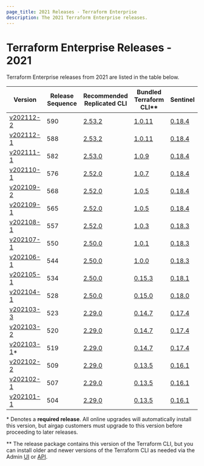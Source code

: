 ```yaml
---
page_title: 2021 Releases - Terraform Enterprise
description: The 2021 Terraform Enterprise releases.
---
```


# Terraform Enterprise Releases - 2021

Terraform Enterprise releases from 2021 are listed in the table below.

| Version                                                      | Release Sequence | Recommended<br /> Replicated CLI                                     | Bundled <br />Terraform CLI**                                       | Sentinel                                                                       |
| ------------------------------------------------------------ | ---------------- | -------------------------------------------------------------------- | --------------------------------------------------------------------- | ------------------------------------------------------------------------------ |
| [v202112-2](/terraform/enterprise/releases/2021/v202112-2)   | 590              | [2.53.2](https://release-notes.replicated.com/release-notes/2.53.2/) | [1.0.11](https://github.com/hashicorp/terraform/releases/tag/v1.0.11) | [0.18.4](https://docs.hashicorp.com/sentinel/changelog#0-18-4-july-20-2021)    |
| [v202112-1](/terraform/enterprise/releases/2021/v202112-1)   | 588              | [2.53.2](https://release-notes.replicated.com/release-notes/2.53.2/) | [1.0.11](https://github.com/hashicorp/terraform/releases/tag/v1.0.11) | [0.18.4](https://docs.hashicorp.com/sentinel/changelog#0-18-4-july-20-2021)    |
| [v202111-1](/terraform/enterprise/releases/2021/v202111-1)   | 582              | [2.53.0](https://release-notes.replicated.com/release-notes/2.53.0/) | [1.0.9](https://github.com/hashicorp/terraform/releases/tag/v1.0.9)   | [0.18.4](https://docs.hashicorp.com/sentinel/changelog#0-18-4-july-20-2021)    |
| [v202110-1](/terraform/enterprise/releases/2021/v202110-1)   | 576              | [2.52.0](https://release-notes.replicated.com/release-notes/2.52.0/) | [1.0.7](https://github.com/hashicorp/terraform/releases/tag/v1.0.7)   | [0.18.4](https://docs.hashicorp.com/sentinel/changelog#0-18-4-july-20-2021)    |
| [v202109-2](/terraform/enterprise/releases/2021/v202109-2)   | 568              | [2.52.0](https://release-notes.replicated.com/release-notes/2.52.0/) | [1.0.5](https://github.com/hashicorp/terraform/releases/tag/v1.0.5)   | [0.18.4](https://docs.hashicorp.com/sentinel/changelog#0-18-4-july-20-2021)    |
| [v202109-1](/terraform/enterprise/releases/2021/v202109-1)   | 565              | [2.52.0](https://release-notes.replicated.com/release-notes/2.52.0/) | [1.0.5](https://github.com/hashicorp/terraform/releases/tag/v1.0.5)   | [0.18.4](https://docs.hashicorp.com/sentinel/changelog#0-18-4-july-20-2021)    |
| [v202108-1](/terraform/enterprise/releases/2021/v202108-1)   | 557              | [2.52.0](https://release-notes.replicated.com/release-notes/2.52.0/) | [1.0.3](https://github.com/hashicorp/terraform/releases/tag/v1.0.3)   | [0.18.3](https://docs.hashicorp.com/sentinel/changelog#0-18-3-june-1-2021)     |
| [v202107-1](/terraform/enterprise/releases/2021/v202107-1)   | 550              | [2.50.0](https://release-notes.replicated.com/release-notes/2.50.0/) | [1.0.1](https://github.com/hashicorp/terraform/releases/tag/v1.0.1)   | [0.18.3](https://docs.hashicorp.com/sentinel/changelog#0-18-3-june-1-2021)     |
| [v202106-1](/terraform/enterprise/releases/2021/v202106-1)   | 544              | [2.50.0](https://release-notes.replicated.com/release-notes/2.50.0/) | [1.0.0](https://github.com/hashicorp/terraform/releases/tag/v1.0.0)   | [0.18.3](https://docs.hashicorp.com/sentinel/changelog#0-18-3-june-1-2021)     |
| [v202105-1](/terraform/enterprise/releases/2021/v202105-1)   | 534              | [2.50.0](https://release-notes.replicated.com/release-notes/2.50.0/) | [0.15.3](https://github.com/hashicorp/terraform/releases/tag/v0.15.3) | [0.18.1](https://docs.hashicorp.com/sentinel/changelog#0-18-1-may-11-2021)     |
| [v202104-1](/terraform/enterprise/releases/2021/v202104-1)   | 528              | [2.50.0](https://release-notes.replicated.com/release-notes/2.50.0/) | [0.15.0](https://github.com/hashicorp/terraform/releases/tag/v0.15.0) | [0.18.0](https://docs.hashicorp.com/sentinel/changelog#0-18-0-march-25-2021)   |
| [v202103-3](/terraform/enterprise/releases/2021/v202103-3)   | 523              | [2.29.0](https://release-notes.replicated.com/release-notes/2.29.0/) | [0.14.7](https://github.com/hashicorp/terraform/releases/tag/v0.14.7) | [0.17.4](https://docs.hashicorp.com/sentinel/changelog#0-17-4-february-2-2021) |
| [v202103-2](/terraform/enterprise/releases/2021/v202103-2)   | 520              | [2.29.0](https://release-notes.replicated.com/release-notes/2.29.0/) | [0.14.7](https://github.com/hashicorp/terraform/releases/tag/v0.14.7) | [0.17.4](https://docs.hashicorp.com/sentinel/changelog#0-17-4-february-2-2021) |
| [v202103-1](/terraform/enterprise/releases/2021/v202103-1)\* | 519              | [2.29.0](https://release-notes.replicated.com/release-notes/2.29.0/) | [0.14.7](https://github.com/hashicorp/terraform/releases/tag/v0.14.7) | [0.17.4](https://docs.hashicorp.com/sentinel/changelog#0-17-4-february-2-2021) |
| [v202102-2](/terraform/enterprise/releases/2021/v202102-2)   | 509              | [2.29.0](https://release-notes.replicated.com/release-notes/2.29.0/) | [0.13.5](https://github.com/hashicorp/terraform/releases/tag/v0.13.5) | [0.16.1](https://docs.hashicorp.com/sentinel/changelog#0-16-1-october-21-2020) |
| [v202102-1](/terraform/enterprise/releases/2021/v202102-1)   | 507              | [2.29.0](https://release-notes.replicated.com/release-notes/2.29.0/) | [0.13.5](https://github.com/hashicorp/terraform/releases/tag/v0.13.5) | [0.16.1](https://docs.hashicorp.com/sentinel/changelog#0-16-1-october-21-2020) |
| [v202101-1](/terraform/enterprise/releases/2021/v202101-1)   | 504              | [2.29.0](https://release-notes.replicated.com/release-notes/2.29.0/) | [0.13.5](https://github.com/hashicorp/terraform/releases/tag/v0.13.5) | [0.16.1](https://docs.hashicorp.com/sentinel/changelog#0-16-1-october-21-2020) |

\* Denotes a <strong>required release</strong>. All online upgrades will automatically install this version, but airgap customers must upgrade to this version before proceeding to later releases.

** The release package contains this version of the Terraform CLI, but you can install older and newer versions of the Terraform CLI as needed via the Admin [UI](/terraform/enterprise/application-administration/resources#managing-terraform-versions) or [API](/terraform/enterprise/api-docs/admin/terraform-versions).
